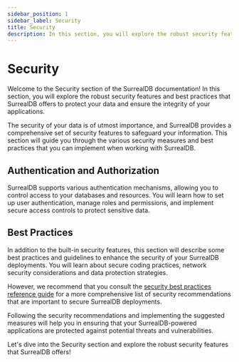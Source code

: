 ```yaml
---
sidebar_position: 1
sidebar_label: Security
title: Security
description: In this section, you will explore the robust security features and best practices that SurrealDB offers to protect your data and ensure the integrity of your applications.
---
```


# Security

Welcome to the Security section of the SurrealDB documentation! In this section, you will explore the robust security features and best practices that SurrealDB offers to protect your data and ensure the integrity of your applications.

The security of your data is of utmost importance, and SurrealDB provides a comprehensive set of security features to safeguard your information. This section will guide you through the various security measures and best practices that you can implement when working with SurrealDB.

## Authentication and Authorization

SurrealDB supports various authentication mechanisms, allowing you to control access to your databases and resources. You will learn how to set up user authentication, manage roles and permissions, and implement secure access controls to protect sensitive data.

## Best Practices

In addition to the built-in security features, this section will describe some best practices and guidelines to enhance the security of your SurrealDB deployments. You will learn about secure coding practices, network security considerations and data protection strategies.

However, we recommend that you consult the [security best practices reference guide](/docs/surrealdb/2.x/reference-guide/security-best-practices) for a more comprehensive list of security recommendations that are important to secure SurrealDB deployments.

Following the security recommendations and implementing the suggested measures will help you in ensuring that your SurrealDB-powered applications are protected against potential threats and vulnerabilities.

Let's dive into the Security section and explore the robust security features that SurrealDB offers!